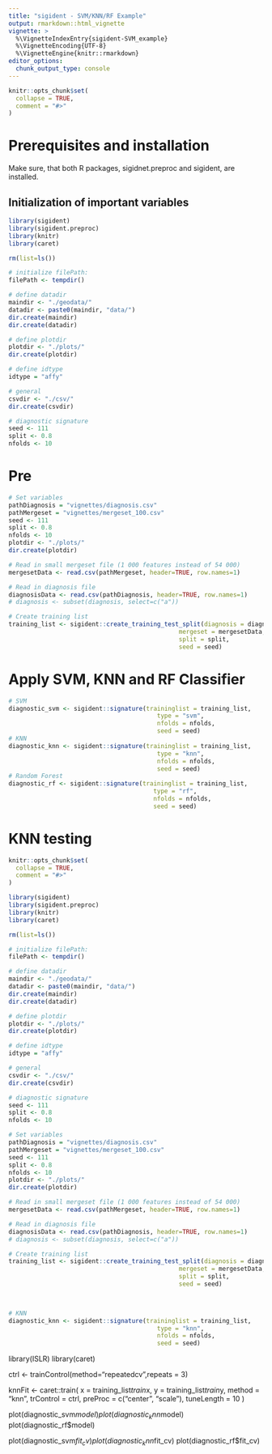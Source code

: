 ```yaml
---
title: "sigident - SVM/KNN/RF Example"
output: rmarkdown::html_vignette
vignette: >
  %\VignetteIndexEntry{sigident-SVM_example}
  %\VignetteEncoding{UTF-8}
  %\VignetteEngine{knitr::rmarkdown}
editor_options: 
  chunk_output_type: console
---
```


```r
knitr::opts_chunk$set(
  collapse = TRUE,
  comment = "#>"
)
```

# Prerequisites and installation 

Make sure, that both R packages, sigidnet.preproc and sigident, are installed.

## Initialization of important variables

```r
library(sigident)
library(sigident.preproc)
library(knitr)
library(caret)

rm(list=ls())

# initialize filePath:
filePath <- tempdir()

# define datadir
maindir <- "./geodata/"
datadir <- paste0(maindir, "data/")
dir.create(maindir)
dir.create(datadir)

# define plotdir
plotdir <- "./plots/"
dir.create(plotdir)

# define idtype
idtype = "affy"

# general
csvdir <- "./csv/"
dir.create(csvdir)

# diagnostic signature
seed <- 111
split <- 0.8
nfolds <- 10
```

# Pre

```r
# Set variables
pathDiagnosis = "vignettes/diagnosis.csv"
pathMergeset = "vignettes/mergeset_100.csv"
seed <- 111
split <- 0.8
nfolds <- 10
plotdir <- "./plots/"
dir.create(plotdir)

# Read in small mergeset file (1 000 features instead of 54 000)
mergesetData <- read.csv(pathMergeset, header=TRUE, row.names=1)

# Read in diagnosis file
diagnosisData <- read.csv(pathDiagnosis, header=TRUE, row.names=1)
# diagnosis <- subset(diagnosis, select=c("a"))

# Create training list
training_list <- sigident::create_training_test_split(diagnosis = diagnosisData,
                                               mergeset = mergesetData,
                                               split = split,
                                               seed = seed)

```

# Apply SVM, KNN and RF Classifier

```r
# SVM
diagnostic_svm <- sigident::signature(traininglist = training_list,
                                         type = "svm",
                                         nfolds = nfolds,
                                         seed = seed)                                               
# KNN
diagnostic_knn <- sigident::signature(traininglist = training_list,
                                         type = "knn",
                                         nfolds = nfolds,
                                         seed = seed)
# Random Forest
diagnostic_rf <- sigident::signature(traininglist = training_list,
                                        type = "rf",
                                        nfolds = nfolds,
                                        seed = seed)


```


# KNN testing
```r
knitr::opts_chunk$set(
  collapse = TRUE,
  comment = "#>"
)

library(sigident)
library(sigident.preproc)
library(knitr)
library(caret)

rm(list=ls())

# initialize filePath:
filePath <- tempdir()

# define datadir
maindir <- "./geodata/"
datadir <- paste0(maindir, "data/")
dir.create(maindir)
dir.create(datadir)

# define plotdir
plotdir <- "./plots/"
dir.create(plotdir)

# define idtype
idtype = "affy"

# general
csvdir <- "./csv/"
dir.create(csvdir)

# diagnostic signature
seed <- 111
split <- 0.8
nfolds <- 10

# Set variables
pathDiagnosis = "vignettes/diagnosis.csv"
pathMergeset = "vignettes/mergeset_100.csv"
seed <- 111
split <- 0.8
nfolds <- 10
plotdir <- "./plots/"
dir.create(plotdir)

# Read in small mergeset file (1 000 features instead of 54 000)
mergesetData <- read.csv(pathMergeset, header=TRUE, row.names=1)

# Read in diagnosis file
diagnosisData <- read.csv(pathDiagnosis, header=TRUE, row.names=1)
# diagnosis <- subset(diagnosis, select=c("a"))

# Create training list
training_list <- sigident::create_training_test_split(diagnosis = diagnosisData,
                                               mergeset = mergesetData,
                                               split = split,
                                               seed = seed)


   
# KNN
diagnostic_knn <- sigident::signature(traininglist = training_list,
                                         type = "knn",
                                         nfolds = nfolds,
                                         seed = seed)

```
library(ISLR)
library(caret)

ctrl <- trainControl(method="repeatedcv",repeats = 3)

knnFit <- caret::train(
    x = training_list$train$x,
    y = training_list$train$y,
    method = "knn",
    trControl = ctrl,
    preProc = c("center", "scale"),
    tuneLength = 10
    )


plot(diagnostic_svm$model)
plot(diagnostic_knn$model)
plot(diagnostic_rf$model)

plot(diagnostic_svm$fit_cv)
plot(diagnostic_knn$fit_cv)
plot(diagnostic_rf$fit_cv)

